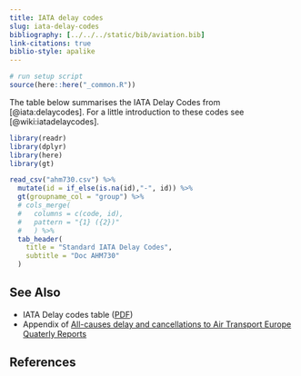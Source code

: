 ```yaml
---
title: IATA delay codes
slug: iata-delay-codes
bibliography: [../../../static/bib/aviation.bib]
link-citations: true
biblio-style: apalike
---
```

```r
# run setup script
source(here::here("_common.R"))
```

The table below summarises the IATA Delay Codes from [@iata:delaycodes].
For a little introduction to these codes see [@wiki:iatadelaycodes].


```r
library(readr)
library(dplyr)
library(here)
library(gt)

read_csv("ahm730.csv") %>% 
  mutate(id = if_else(is.na(id),"-", id)) %>% 
  gt(groupname_col = "group") %>% 
  # cols_merge(
  #   columns = c(code, id),
  #   pattern = "{1} ({2})"
  #   ) %>% 
  tab_header(
    title = "Standard IATA Delay Codes",
    subtitle = "Doc AHM730"
  )
```


## See Also

* IATA Delay codes table ([PDF](/library/iata-delay-codes.pdf))
* Appendix of [All-causes delay and cancellations to Air Transport Europe Quaterly Reports](https://www.eurocontrol.int/library?keywords=All-causes+delay+and+cancellations+to+Air+Transport+Europe&sort_by=search_api_relevance&f%5B0%5D=activity%3A777&f%5B1%5D=product%3A805)


## References

